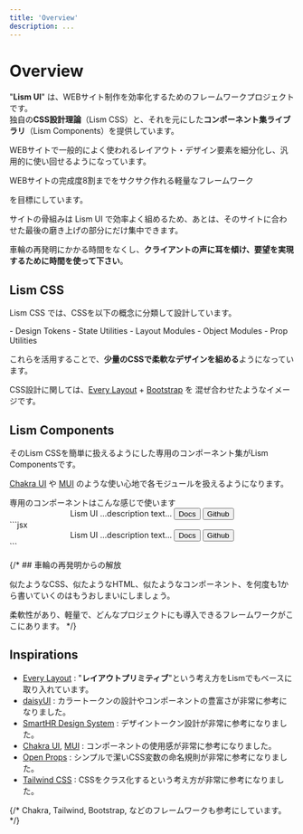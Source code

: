 ```yaml
---
title: 'Overview'
description: ...
---
```




# Overview


"**Lism UI**" は、WEBサイト制作を効率化するためのフレームワークプロジェクトです。  
独自の**CSS設計理論**（Lism CSS）と、それを元にした**コンポーネント集ライブラリ**（Lism Components）を提供しています。

WEBサイトで一般的によく使われるレイアウト・デザイン要素を細分化し、汎用的に使い回せるようになっています。


<Box p='box' boxcolor='blue' bd bdrs='s'>
	WEBサイトの完成度8割までをサクサク作れる軽量なフレームワーク
</Box>

を目標にしています。

サイトの骨組みは Lism UI で効率よく組めるため、あとは、そのサイトに合わせた最後の磨き上げの部分にだけ集中できます。

車輪の再発明にかかる時間をなくし、**クライアントの声に耳を傾け、要望を実現するために時間を使って下さい**。


## Lism CSS

Lism CSS では、CSSを以下の概念に分類して設計しています。

<Box p="box" bgc='base-2'>
	- Design Tokens
	- State Utilities
	- Layout Modules
	- Object Modules
	- Prop Utilities
</Box>

これらを活用することで、**少量のCSSで柔軟なデザインを組める**ようになっています。

CSS設計に関しては、[Every Layout](https://every-layout.dev/) + [Bootstrap](https://getbootstrap.com/) を 混ぜ合わせたようなイメージです。


## Lism Components

そのLism CSSを簡単に扱えるようにした専用のコンポーネント集がLism Componentsです。

[Chakra UI](https://chakra-ui.com/) や [MUI](https://mui.com/) のような使い心地で各モジュールを扱えるようになります。


<Preview>
	<PreviewTitle>専用のコンポーネントはこんな感じで使います</PreviewTitle>
	<PreviewArea p={10}>
		<Frame aspect='16/9' hasGutter py={50} bgc='base-2'>
			<Center minH='100'>
				<Text tag='h1' fz='3xl' ff='serif' lts='l' lh='xs'>Lism UI</Text>
				<Text c='content-2' fz='s'>...description text...</Text>
				<Flex gap={20} mbs={40}>
					<Button href='###' bdrs='m'>Docs</Button>
					<Button href='###' variant='outline' bdrs='m'>Github</Button>
				</Flex>
			</Center>
		</Frame>
	</PreviewArea>
	<PreviewCode>
		```jsx
		<Frame aspect='16/9' hasGutter py={50} bgc='base-2'>
			<Center minH='100'>
				<Text tag='h1' fz='3xl' ff='serif' lts='l' lh='xs'>Lism UI</Text>
				<Text c='content-2' fz='s'>...description text...</Text>
				<Flex gap={20} mbs={40}>
					<Button href='###' bdrs='m'>Docs</Button>
					<Button href='###' variant='outline' bdrs='m'>Github</Button>
				</Flex>
			</Center>
		</Frame>
		```
	</PreviewCode>
</Preview>



{/* ## 車輪の再発明からの解放

似たようなCSS、似たようなHTML、似たようなコンポーネント、を何度も1から書いていくのはもうおしまいにしましょう。

柔軟性があり、軽量で、どんなプロジェクトにも導入できるフレームワークがここにあります。 */}



## Inspirations

- [Every Layout](https://every-layout.dev/) : "**レイアウトプリミティブ**"という考え方をLismでもベースに取り入れています。
- [daisyUI](https://daisyui.com/) : カラートークンの設計やコンポーネントの豊富さが非常に参考になりました。
- [SmartHR Design System](https://smarthr.design/products/design-tokens/) : デザイントークン設計が非常に参考になりました。
- [Chakra UI](https://chakra-ui.com/),  [MUI](https://mui.com/) : コンポーネントの使用感が非常に参考になりました。
- [Open Props](https://open-props.style/#shadows) : シンプルで潔いCSS変数の命名規則が非常に参考になりました。
- [Tailwind CSS](https://tailwindcss.com/) : CSSをクラス化するという考え方が非常に参考になりました。

{/* Chakra, Tailwind, Bootstrap, などのフレームワークも参考にしています。 */}
